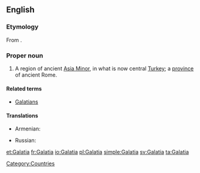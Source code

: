 ==English==
{{wikipedia}}

===Etymology===
From {{etyl|grc|en}} {{term|Γαλατία||sc=polytonic|tr=Galatia|lang=grc}}.

===Proper noun===
{{en-proper noun}}

# A region of ancient [[Asia Minor]], in what is now central [[Turkey]]; a [[province]] of ancient Rome.

====Related terms====
* [[Galatians]]

====Translations====
{{trans-top|region}}
* Armenian: {{t-|hy|Գաղատիա|tr=Gaġatia}}
{{trans-mid}}
* Russian: {{t+|ru|Галатия|f|tr=Galatija}}
{{trans-bottom}}

[[Category:Countries]]

[[et:Galatia]]
[[fr:Galatia]]
[[io:Galatia]]
[[pl:Galatia]]
[[simple:Galatia]]
[[sv:Galatia]]
[[ta:Galatia]]